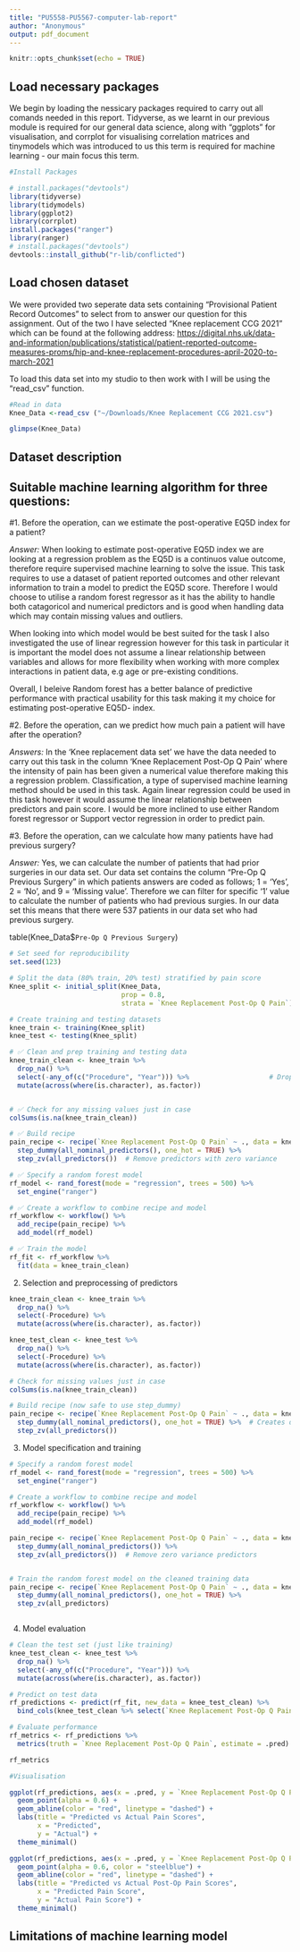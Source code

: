 ```yaml
---
title: "PU5558-PU5567-computer-lab-report"
author: "Anonymous"
output: pdf_document
---
```


```r
knitr::opts_chunk$set(echo = TRUE)
```

## Load necessary packages

We begin by loading the nessicary packages required to carry out all comands needed in this report. Tidyverse, as we learnt in our previous module is required for our general data science, along with "ggplots" for visualisation, and corrplot for visualising correlation matrices and tinymodels which was introduced to us this term is required for machine learning - our main focus this term.

```r
#Install Packages

# install.packages("devtools")
library(tidyverse)    
library(tidymodels)   
library(ggplot2)      
library(corrplot)
install.packages("ranger")
library(ranger)
# install.packages("devtools")
devtools::install_github("r-lib/conflicted")

```

## Load chosen dataset

We were provided two seperate data sets containing "Provisional Patient Record Outcomes" to select from to answer our question for this assignment. Out of the two I have selected "Knee replacement CCG 2021" which can be found at the following address: <https://digital.nhs.uk/data-and-information/publications/statistical/patient-reported-outcome-measures-proms/hip-and-knee-replacement-procedures-april-2020-to-march-2021>

To load this data set into my studio to then work with I will be using the "read_csv" function.

```r
#Read in data
Knee_Data <-read_csv ("~/Downloads/Knee Replacement CCG 2021.csv")

glimpse(Knee_Data)
```

## Dataset description

## Suitable machine learning algorithm for three questions:

#1. Before the operation, can we estimate the post-operative EQ5D index for a patient?

*Answer:* When looking to estimate post-operative EQ5D index we are looking at a regression problem as the EQ5D is a continuos value outcome, therefore require supervised machine learning to solve the issue. This task requires to use a dataset of patient reported outcomes and other relevant information to train a model to predict the EQ5D score. Therefore I would choose to utilise a random forest regressor as it has the ability to handle both catagoricol and numerical predictors and is good when handling data which may contain missing values and outliers.

When looking into which model would be best suited for the task I also investigated the use of linear regression however for this task in particular it is important the model does not assume a linear relationship between variables and allows for more flexibility when working with more complex interactions in patient data, e.g age or pre-existing conditions.

Overall, I beleive Random forest has a better balance of predictive performance with practical usability for this task making it my choice for estimating post-operative EQ5D- index.

#2. Before the operation, can we predict how much pain a patient will have after the operation?

*Answers:* In the 'Knee replacement data set' we have the data needed to carry out this task in the column 'Knee Replacement Post-Op Q Pain' where the intensity of pain has been given a numerical value therefore making this a regression problem. Classification, a type of supervised machine learning method should be used in this task. Again linear regression could be used in this task however it would assume the linear relationship between predictors and pain score. I would be more inclined to use either Random forest regressor or Support vector regression in order to predict pain.

#3. Before the operation, can we calculate how many patients have had previous surgery?

*Answer:* Yes, we can calculate the number of patients that had prior surgeries in our data set. Our data set contains the column "Pre-Op Q Previous Surgery" in which patients answers are coded as follows; 1 = 'Yes', 2 = 'No', and 9 = 'Missing value'. Therefore we can filter for specific '1' value to calculate the number of patients who had previous surgies. In our data set this means that there were 537 patients in our data set who had previous surgery.

table(Knee_Data\$`Pre-Op Q Previous Surgery`)

```r
# Set seed for reproducibility
set.seed(123)

# Split the data (80% train, 20% test) stratified by pain score
Knee_split <- initial_split(Knee_Data, 
                            prop = 0.8, 
                            strata = `Knee Replacement Post-Op Q Pain`)

# Create training and testing datasets
knee_train <- training(Knee_split)
knee_test <- testing(Knee_split)

# ✅ Clean and prep training and testing data
knee_train_clean <- knee_train %>%
  drop_na() %>%
  select(-any_of(c("Procedure", "Year"))) %>%                    # Drop Procedure & Year together
  mutate(across(where(is.character), as.factor))


# ✅ Check for any missing values just in case
colSums(is.na(knee_train_clean))

# ✅ Build recipe
pain_recipe <- recipe(`Knee Replacement Post-Op Q Pain` ~ ., data = knee_train_clean) %>%
  step_dummy(all_nominal_predictors(), one_hot = TRUE) %>%
  step_zv(all_predictors())  # Remove predictors with zero variance

# ✅ Specify a random forest model
rf_model <- rand_forest(mode = "regression", trees = 500) %>%
  set_engine("ranger")

# ✅ Create a workflow to combine recipe and model
rf_workflow <- workflow() %>%
  add_recipe(pain_recipe) %>%
  add_model(rf_model)

# ✅ Train the model
rf_fit <- rf_workflow %>%
  fit(data = knee_train_clean)
```

2.  Selection and preprocessing of predictors

```r
knee_train_clean <- knee_train %>%
  drop_na() %>%
  select(-Procedure) %>%
  mutate(across(where(is.character), as.factor))

knee_test_clean <- knee_test %>%
  drop_na() %>%
  select(-Procedure) %>%
  mutate(across(where(is.character), as.factor))

# Check for missing values just in case
colSums(is.na(knee_train_clean))

# Build recipe (now safe to use step_dummy)
pain_recipe <- recipe(`Knee Replacement Post-Op Q Pain` ~ ., data = knee_train_clean) %>%
  step_dummy(all_nominal_predictors(), one_hot = TRUE) %>%  # Creates dummy vars
  step_zv(all_predictors())  

```

3.  Model specification and training

```r
# Specify a random forest model
rf_model <- rand_forest(mode = "regression", trees = 500) %>%
  set_engine("ranger")

# Create a workflow to combine recipe and model
rf_workflow <- workflow() %>%
  add_recipe(pain_recipe) %>%
  add_model(rf_model)

pain_recipe <- recipe(`Knee Replacement Post-Op Q Pain` ~ ., data = knee_train_clean) %>%
  step_dummy(all_nominal_predictors()) %>%
  step_zv(all_predictors())  # Remove zero variance predictors


# Train the random forest model on the cleaned training data
pain_recipe <- recipe(`Knee Replacement Post-Op Q Pain` ~ ., data = knee_train_clean) %>%
  step_dummy(all_nominal_predictors(), one_hot = TRUE) %>%
  step_zv(all_predictors)



```

4.  Model evaluation

```r
# Clean the test set (just like training)
knee_test_clean <- knee_test %>%
  drop_na() %>%
  select(-any_of(c("Procedure", "Year"))) %>%
  mutate(across(where(is.character), as.factor))

# Predict on test data
rf_predictions <- predict(rf_fit, new_data = knee_test_clean) %>%
  bind_cols(knee_test_clean %>% select(`Knee Replacement Post-Op Q Pain`))

# Evaluate performance
rf_metrics <- rf_predictions %>%
  metrics(truth = `Knee Replacement Post-Op Q Pain`, estimate = .pred)

rf_metrics

#Visualisation

ggplot(rf_predictions, aes(x = .pred, y = `Knee Replacement Post-Op Q Pain`)) +
  geom_point(alpha = 0.6) +
  geom_abline(color = "red", linetype = "dashed") +
  labs(title = "Predicted vs Actual Pain Scores",
       x = "Predicted",
       y = "Actual") +
  theme_minimal()

ggplot(rf_predictions, aes(x = .pred, y = `Knee Replacement Post-Op Q Pain`)) +
  geom_point(alpha = 0.6, color = "steelblue") +
  geom_abline(color = "red", linetype = "dashed") +
  labs(title = "Predicted vs Actual Post-Op Pain Scores",
       x = "Predicted Pain Score",
       y = "Actual Pain Score") +
  theme_minimal()
```

## Limitations of machine learning model
